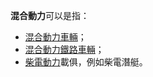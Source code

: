 '''混合動力'''可以是指：
* [[混合動力車輛|混合動力車輛]]；
* [[混合動力鐵路車輛|混合動力鐵路車輛]]；
* [[柴電動力|柴電動力]]載俱，例如柴電潛艇。

{{disambig|CAT=四字消歧義}}
